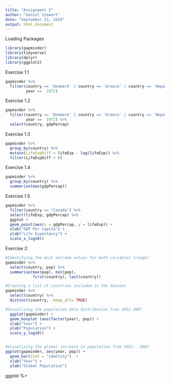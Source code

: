 ```yaml
---
title: "Assignment 2"
author: "Daniel Stewart"
date: "September 23, 2019"
output: html_document
---
```


Loading Packages
```r
library(gapminder)
library(tidyverse)
library(dplyr)
library(ggplot2)
```

Exercise 1.1
```r
gapminder %>%
  filter(country == 'Denmark' | country == 'Greece' | country == 'Nepal',
         year ==  1972)
```
Exercise 1.2
```r
gapminder %>%
  filter(country == 'Denmark' | country == 'Greece' | country == 'Nepal',
         year ==  1972) %>%
  select(country, gdpPercap)
```

Exercise 1.3
```r
gapminder %>%
  group_by(country) %>%
  mutate(LifeExpDiff = lifeExp - lag(lifeExp)) %>%
  filter(LifeExpDiff < 0)
```

Exercise 1.4
```r
gapminder %>%
  group_by(country) %>%
  summarise(max(gdpPercap)) 
```
Exercise 1.5
```r
gapminder %>%
  filter(country == "Canada") %>%
  select(lifeExp, gdpPercap) %>%
  ggplot +
  geom_point(aes(x = gdpPercap, y = lifeExp)) +
  xlab("GDP Per Capita") +
  ylab("Life Expectancy") + 
  scale_x_log10()
```
Exercise 2:

```r
#Identifying the most extreme values for both variables (range)
gapminder %>%
  select(country, pop) %>%
  summarise(max(pop), min(pop),
            first(country), last(country)) 

#Creating a list of countries included in the dataset
gapminder %>%
  select(country) %>%
  distinct(country, .keep_all= TRUE)

#Visualizing the population data distribution from 1952-2007
  ggplot(gapminder) +
  geom_boxplot (aes(factor(year), pop)) +
  xlab("Year") +
  ylab("Population") + 
  scale_y_log10() 


#Visualizing the global increase in population from 1952 - 2007
ggplot(gapminder, aes(year, pop)) +
  geom_bar(stat = "identity")  +
  xlab("Year") +
  ylab("Global Population") 


```
ggplot %>



